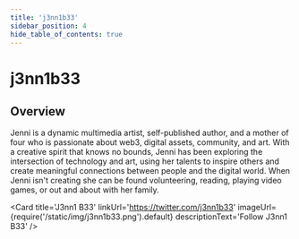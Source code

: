 ---
title: 'j3nn1b33'
sidebar_position: 4
hide_table_of_contents: true
---


# j3nn1b33

## Overview

Jenni is a dynamic multimedia artist, self-published author, and a mother of four who is passionate about web3, digital assets, community, and art. With a creative spirit that knows no bounds, Jenni has been exploring the intersection of technology and art, using her talents to inspire others and create meaningful connections between people and the digital world. When Jenni isn't creating she can be found volunteering, reading, playing video games, or out and about with her family.

<Card
    title='J3nn1 B33'
    linkUrl='https://twitter.com/j3nn1b33'
    imageUrl={require('/static/img/j3nn1b33.png').default}
    descriptionText='Follow J3nn1 B33'
/>